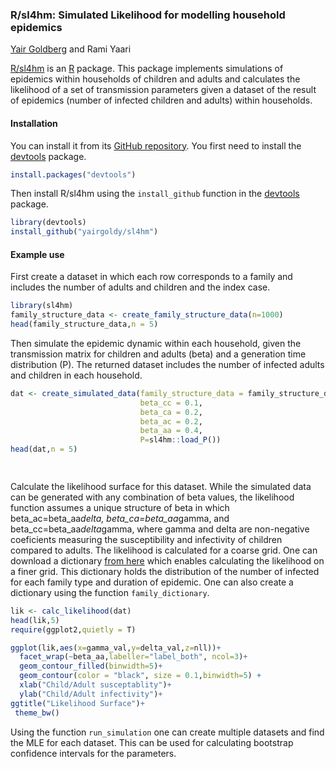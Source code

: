 ### R/sl4hm: Simulated Likelihood for modelling household epidemics


[Yair Goldberg](https://yairgo.net.technion.ac.il/) and Rami Yaari

[R/sl4hm](https://github.com/yairgoldy/sl4hm) is an [R](https:/www.r-project.org) package. This package implements simulations of epidemics within households of children and adults and calculates the likelihood of a set of transmission parameters given a dataset of the
result of epidemics (number of infected children and adults) within households.

#### Installation

You can install it from its [GitHub repository](https://github.com/yairgoldy/sl4hm). You first need to install the [devtools](https://github.com/hadley/devtools) package.

```r
install.packages("devtools")
```

Then install R/sl4hm using the `install_github` function in the
[devtools](https://github.com/hadley/devtools) package.

```r
library(devtools)
install_github("yairgoldy/sl4hm")
```

#### Example use

First create a dataset in which each row corresponds to a family and includes the number of adults and children and the index case.

```r

library(sl4hm)
family_structure_data <- create_family_structure_data(n=1000)
head(family_structure_data,n = 5)

```

Then simulate the epidemic dynamic within each household, given
the transmission matrix for children and adults (beta) and a generation time distribution (P). The returned dataset includes the number of infected adults and children in each household.
```r
dat <- create_simulated_data(family_structure_data = family_structure_data,
                             beta_cc = 0.1,
                             beta_ca = 0.2,
                             beta_ac = 0.2,
                             beta_aa = 0.4,
                             P=sl4hm::load_P())
head(dat,n = 5)

                           
```
Calculate the likelihood surface for this dataset. While the simulated data can
be generated with any combination of beta values, the likelihood function assumes
a unique structure of beta in which beta_ac=beta_aa*delta, beta_ca=beta_aa*gamma,
and beta_cc=beta_aa*delta*gamma, where gamma and delta are non-negative coeficients
measuring the susceptibility and infectivity of children compared to adults.
The likelihood is calculated for a coarse grid. One can download a dictionary [from here](https://technionmail-my.sharepoint.com/:f:/g/personal/yairgo_technion_ac_il/EoMePBbpQkxLkju-mi51-ywB8pVeWgiEFY99IpHFtynjbw?e=dgVBUk) which enables calculating the likelihood on a finer grid. This dictionary holds the distribution of the number of infected for each family type and duration of epidemic. One can also create a dictionary using the function `family_dictionary`.
```r
lik <- calc_likelihood(dat)
head(lik,5)
require(ggplot2,quietly = T)

ggplot(lik,aes(x=gamma_val,y=delta_val,z=nll))+
  facet_wrap(~beta_aa,labeller="label_both", ncol=3)+
  geom_contour_filled(binwidth=5)+
  geom_contour(color = "black", size = 0.1,binwidth=5) +
  xlab("Child/Adult susceptablity")+
  ylab("Child/Adult infectivity")+
ggtitle("Likelihood Surface")+
 theme_bw()

```

Using the function `run_simulation` one can create multiple datasets and find the MLE for each dataset. This can be used for calculating bootstrap confidence intervals for the parameters.
